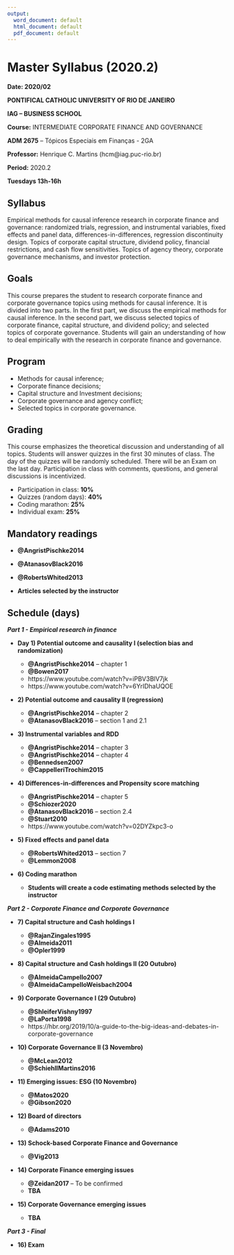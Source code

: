 ```yaml
---
output:
  word_document: default
  html_document: default
  pdf_document: default
---
```


# Master Syllabus (2020.2) 

**Date: 2020/02**



**PONTIFICAL CATHOLIC UNIVERSITY OF RIO DE JANEIRO**

**IAG – BUSINESS SCHOOL**

**Course:** INTERMEDIATE CORPORATE FINANCE AND GOVERNANCE

**ADM 2675** – Tópicos Especiais em Finanças - 2GA

**Professor:**	Henrique C. Martins	(hcm@iag.puc-rio.br)

**Period:** 2020.2

**Tuesdays 13h-16h**


## Syllabus 

Empirical methods for causal inference research in corporate finance and governance: randomized trials, regression, and instrumental variables, fixed effects and panel data, differences-in-differences, regression discontinuity design. Topics of corporate capital structure, dividend policy, financial restrictions, and cash flow sensitivities. Topics of agency theory, corporate governance mechanisms, and investor protection.

## Goals

This course prepares the student to research corporate finance and corporate governance topics using methods for causal inference. It is divided into two parts. In the first part, we discuss the empirical methods for causal inference. In the second part, we discuss selected topics of corporate finance, capital structure, and dividend policy; and selected topics of corporate governance. Students will gain an understanding of how to deal empirically with the research in corporate finance and governance.

## Program

-	Methods for causal inference;
-	Corporate finance decisions;
-	Capital structure and Investment decisions;
-	Corporate governance and agency conflict;
-	Selected topics in corporate governance.


 
## Grading

This course emphasizes the theoretical discussion and understanding of all topics. Students will answer quizzes in the first 30 minutes of class. The day of the quizzes will be randomly scheduled. There will be an Exam on the last day. Participation in class with comments, questions, and general discussions is incentivized.

- Participation in class:	**10%**
- Quizzes (random days):	**40%**
- Coding marathon:	**25%**
- Individual exam:	**25%**



## Mandatory readings 

- **@AngristPischke2014**

-	**@AtanasovBlack2016** 

-	**@RobertsWhited2013**

- **Articles selected by the instructor**


## Schedule (days) 

***Part 1 - Empirical research in finance***

- **Day 1)	Potential outcome and causality I (selection bias and randomization)**

  -	**@AngristPischke2014** – chapter 1
  -	**@Bowen2017** 
  -	https://www.youtube.com/watch?v=iPBV3BlV7jk
  -	https://www.youtube.com/watch?v=6YrIDhaUQOE

- **2)	Potential outcome and causality II (regression)**

  -	**@AngristPischke2014** – chapter 2
  -	**@AtanasovBlack2016** – section 1 and 2.1
  
- **3)	Instrumental variables and RDD**

  -	**@AngristPischke2014** – chapter 3
  - **@AngristPischke2014** – chapter 4
  -	**@Bennedsen2007**
  -	**@CappelleriTrochim2015**
  
- **4)	Differences-in-differences and Propensity score matching**

  - **@AngristPischke2014** – chapter 5
  -	**@Schiozer2020**
  -	**@AtanasovBlack2016** – section 2.4
  -	**@Stuart2010**
  -	https://www.youtube.com/watch?v=02DYZkpc3-o 

- **5)	Fixed effects and panel data**

  -	**@RobertsWhited2013** – section 7
  -	**@Lemmon2008**


- **6)	Coding marathon**

  - **Students will create a code estimating methods selected by the instructor**


***Part 2 - Corporate Finance and Corporate Governance***

- **7)	Capital structure and Cash holdings I**

  -	**@RajanZingales1995**
  - **@Almeida2011**
  -	**@Opler1999**


- **8)	Capital structure and Cash holdings II (20 Outubro)**

  -	**@AlmeidaCampello2007**
  -	**@AlmeidaCampelloWeisbach2004**

- **9)	Corporate Governance I (29 Outubro) **

  -	**@ShleiferVishny1997**
  -	**@LaPorta1998**
  -	https://hbr.org/2019/10/a-guide-to-the-big-ideas-and-debates-in-corporate-governance

- **10)	Corporate Governance II  (3 Novembro)**

  -	**@McLean2012**
  -	**@SchiehllMartins2016**

- **11)	Emerging issues: ESG (10 Novembro)**

  -	**@Matos2020**
  -	**@Gibson2020**

- **12)	Board of directors**

  -	**@Adams2010**

- **13)	Schock-based Corporate Finance and Governance**

  -	**@Vig2013**

- **14)	Corporate Finance emerging issues**

  -	**@Zeidan2017** – To be confirmed
  -	**TBA**

- **15)	Corporate Governance emerging issues**
  -	**TBA**

***Part 3 - Final***

- **16)	Exam**

